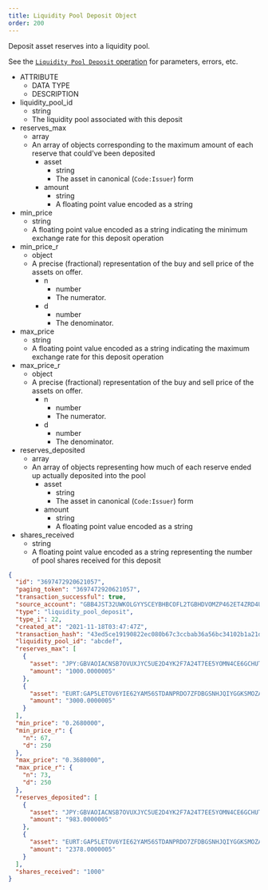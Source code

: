 ```yaml
---
title: Liquidity Pool Deposit Object
order: 200
---
```



Deposit asset reserves into a liquidity pool.

See the [`Liquidity Pool Deposit` operation](../../../../docs/start/list-of-operations.mdx#liquidity-pool-deposit) for parameters, errors, etc.

<AttributeTable>

- ATTRIBUTE
  - DATA TYPE
  - DESCRIPTION
- liquidity_pool_id
  - string
  - The liquidity pool associated with this deposit
- reserves_max
  - array 
  - An array of objects corresponding to the maximum amount of each reserve that could've been deposited
    - asset
      - string
      - The asset in canonical (`Code:Issuer`) form
    - amount
      - string
      - A floating point value encoded as a string
- min_price
  - string
  - A floating point value encoded as a string indicating the minimum exchange rate for this deposit operation
- min_price_r
  - object
  - A precise (fractional) representation of the buy and sell price of the assets on offer.
    - n
      - number
      - The numerator.
    - d
      - number
      - The denominator.
- max_price
  - string
  - A floating point value encoded as a string indicating the maximum exchange rate for this deposit operation
- max_price_r
  - object
  - A precise (fractional) representation of the buy and sell price of the assets on offer.
    - n
      - number
      - The numerator.
    - d
      - number
      - The denominator.
- reserves_deposited
  - array
  - An array of objects representing how much of each reserve ended up actually deposited into the pool 
    - asset
      - string
      - The asset in canonical (`Code:Issuer`) form
    - amount
      - string
      - A floating point value encoded as a string
- shares_received
  - string
  - A floating point value encoded as a string representing the number of pool shares received for this deposit

</AttributeTable>


<ExampleResponse>

```json
{
  "id": "3697472920621057",
  "paging_token": "3697472920621057",
  "transaction_successful": true,
  "source_account": "GBB4JST32UWKOLGYYSCEYBHBCOFL2TGBHDVOMZP462ET4ZRD4ULA7S2L",
  "type": "liquidity_pool_deposit",
  "type_i": 22,
  "created_at": "2021-11-18T03:47:47Z",
  "transaction_hash": "43ed5ce19190822ec080b67c3ccbab36a56bc34102b1a21d3ee690ed3bc23378",
  "liquidity_pool_id": "abcdef",
  "reserves_max": [
    {
      "asset": "JPY:GBVAOIACNSB7OVUXJYC5UE2D4YK2F7A24T7EE5YOMN4CE6GCHUTOUQXM",
      "amount": "1000.0000005"
    },
    {
      "asset": "EURT:GAP5LETOV6YIE62YAM56STDANPRDO7ZFDBGSNHJQIYGGKSMOZAHOOS2S",
      "amount": "3000.0000005"
    }
  ],
  "min_price": "0.2680000",
  "min_price_r": {
    "n": 67,
    "d": 250
  },
  "max_price": "0.3680000",
  "max_price_r": {
    "n": 73,
    "d": 250
  },
  "reserves_deposited": [
    {
      "asset": "JPY:GBVAOIACNSB7OVUXJYC5UE2D4YK2F7A24T7EE5YOMN4CE6GCHUTOUQXM",
      "amount": "983.0000005"
    },
    {
      "asset": "EURT:GAP5LETOV6YIE62YAM56STDANPRDO7ZFDBGSNHJQIYGGKSMOZAHOOS2S",
      "amount": "2378.0000005"
    }
  ],
  "shares_received": "1000"
}
```

</ExampleResponse>
